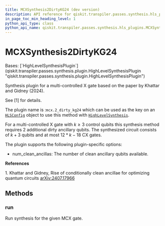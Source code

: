 ```yaml
---
title: MCXSynthesis2DirtyKG24 (dev version)
description: API reference for qiskit.transpiler.passes.synthesis.hls_plugins.MCXSynthesis2DirtyKG24 in the dev version of qiskit
in_page_toc_min_heading_level: 1
python_api_type: class
python_api_name: qiskit.transpiler.passes.synthesis.hls_plugins.MCXSynthesis2DirtyKG24
---
```


# MCXSynthesis2DirtyKG24

<Class id="qiskit.transpiler.passes.synthesis.hls_plugins.MCXSynthesis2DirtyKG24" isDedicatedPage={true} github="https://github.com/Qiskit/qiskit/tree/main/qiskit/transpiler/passes/synthesis/hls_plugins.py#L1239-L1280" signature="qiskit.transpiler.passes.synthesis.hls_plugins.MCXSynthesis2DirtyKG24" modifiers="class">
  Bases: [`HighLevelSynthesisPlugin`](qiskit.transpiler.passes.synthesis.plugin.HighLevelSynthesisPlugin "qiskit.transpiler.passes.synthesis.plugin.HighLevelSynthesisPlugin")

  Synthesis plugin for a multi-controlled X gate based on the paper by Khattar and Gidney (2024).

  See \[1] for details.

  The plugin name is :`mcx.2_dirty_kg24` which can be used as the key on an [`HLSConfig`](qiskit.transpiler.passes.HLSConfig "qiskit.transpiler.passes.HLSConfig") object to use this method with [`HighLevelSynthesis`](qiskit.transpiler.passes.HighLevelSynthesis "qiskit.transpiler.passes.HighLevelSynthesis").

  For a multi-controlled X gate with $k\ge 3$ control qubits this synthesis method requires $2$ additional dirty ancillary qubits. The synthesized circuit consists of $k + 3$ qubits and at most $12 * k - 18$ CX gates.

  The plugin supports the following plugin-specific options:

  *   num\_clean\_ancillas: The number of clean ancillary qubits available.

  **References**

  1\. Khattar and Gidney, Rise of conditionally clean ancillae for optimizing quantum circuits [arXiv:2407.17966](https://arxiv.org/abs/2407.17966)

  ## Methods

  ### run

  <Function id="qiskit.transpiler.passes.synthesis.hls_plugins.MCXSynthesis2DirtyKG24.run" github="https://github.com/Qiskit/qiskit/tree/main/qiskit/transpiler/passes/synthesis/hls_plugins.py#L1261-L1280" signature="run(high_level_object, coupling_map=None, target=None, qubits=None, **options)">
    Run synthesis for the given MCX gate.
  </Function>
</Class>

